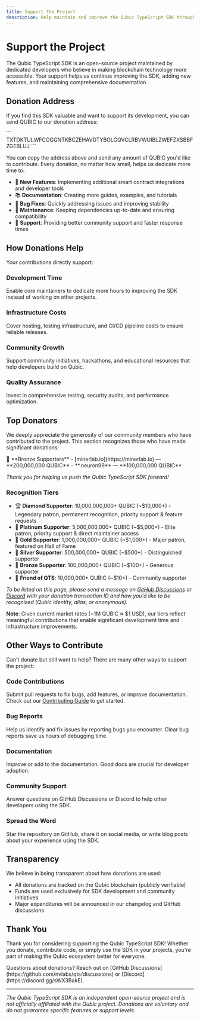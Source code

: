 ```yaml
---
title: Support the Project
description: Help maintain and improve the Qubic TypeScript SDK through donations
---
```



# Support the Project

The Qubic TypeScript SDK is an open-source project maintained by dedicated developers who believe in making blockchain technology more accessible. Your support helps us continue improving the SDK, adding new features, and maintaining comprehensive documentation.

## Donation Address

If you find this SDK valuable and want to support its development, you can send QUBIC to our donation address:

<Callout type="info" title="Official Donation Address">
  ```
  TXTDKTULWFCOGGNTKBCZEHAVDTYBOLGQVCLRBVWUIBLZWEFZXSBBFZGEBLUJ
  ```
</Callout>

You can copy the address above and send any amount of QUBIC you'd like to contribute. Every donation, no matter how small, helps us dedicate more time to:

- 🚀 **New Features**: Implementing additional smart contract integrations and developer tools
- 📚 **Documentation**: Creating more guides, examples, and tutorials
- 🐛 **Bug Fixes**: Quickly addressing issues and improving stability
- 🔧 **Maintenance**: Keeping dependencies up-to-date and ensuring compatibility
- 💬 **Support**: Providing better community support and faster response times

## How Donations Help

Your contributions directly support:

### Development Time
Enable core maintainers to dedicate more hours to improving the SDK instead of working on other projects.

### Infrastructure Costs
Cover hosting, testing infrastructure, and CI/CD pipeline costs to ensure reliable releases.

### Community Growth
Support community initiatives, hackathons, and educational resources that help developers build on Qubic.

### Quality Assurance
Invest in comprehensive testing, security audits, and performance optimization.

## Top Donators

We deeply appreciate the generosity of our community members who have contributed to the project. This section recognizes those who have made significant donations:

<Callout type="success" title="Hall of Fame">
🥉 **Bronze Supporters**
- [minerlab.io](https://minerlab.io) — **200,000,000 QUBIC**
- **.neuron99** — **100,000,000 QUBIC**

_Thank you for helping us push the Qubic TypeScript SDK forward!_
</Callout>

### Recognition Tiers

- 🏆 **Diamond Supporter**: 10,000,000,000+ QUBIC (~$10,000+) - Legendary patron, permanent recognition, priority support & feature requests
- 💎 **Platinum Supporter**: 5,000,000,000+ QUBIC (~$5,000+) - Elite patron, priority support & direct maintainer access
- 🥇 **Gold Supporter**: 1,000,000,000+ QUBIC (~$1,000+) - Major patron, featured on Hall of Fame
- 🥈 **Silver Supporter**: 500,000,000+ QUBIC (~$500+) - Distinguished supporter
- 🥉 **Bronze Supporter**: 100,000,000+ QUBIC (~$100+) - Generous supporter
- 💝 **Friend of QTS**: 10,000,000+ QUBIC (~$10+) - Community supporter

*To be listed on this page, please send a message on [GitHub Discussions](https://github.com/nvlabs/qts/discussions) or [Discord](https://discord.gg/sWX3BakE) with your donation transaction ID and how you'd like to be recognized (Qubic identity, alias, or anonymous).*

**Note**: Given current market rates (~1M QUBIC ≈ $1 USD), our tiers reflect meaningful contributions that enable significant development time and infrastructure improvements.

## Other Ways to Contribute

Can't donate but still want to help? There are many other ways to support the project:

### Code Contributions
Submit pull requests to fix bugs, add features, or improve documentation. Check out our [Contributing Guide](/docs/contributing) to get started.

### Bug Reports
Help us identify and fix issues by reporting bugs you encounter. Clear bug reports save us hours of debugging time.

### Documentation
Improve or add to the documentation. Good docs are crucial for developer adoption.

### Community Support
Answer questions on GitHub Discussions or Discord to help other developers using the SDK.

### Spread the Word
Star the repository on GitHub, share it on social media, or write blog posts about your experience using the SDK.

## Transparency

We believe in being transparent about how donations are used:

- All donations are tracked on the Qubic blockchain (publicly verifiable)
- Funds are used exclusively for SDK development and community initiatives
- Major expenditures will be announced in our changelog and GitHub discussions

## Thank You

Thank you for considering supporting the Qubic TypeScript SDK! Whether you donate, contribute code, or simply use the SDK in your projects, you're part of making the Qubic ecosystem better for everyone.

<Callout type="info">
  Questions about donations? Reach out on [GitHub Discussions](https://github.com/nvlabs/qts/discussions) or [Discord](https://discord.gg/sWX3BakE).
</Callout>

---

*The Qubic TypeScript SDK is an independent open-source project and is not officially affiliated with the Qubic project. Donations are voluntary and do not guarantee specific features or support levels.*

